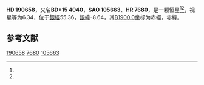 {{Starbox begin
| name = HD 190658
}}
{{Starbox observe
| epoch = [[J2000.0|J2000.0]]
| constell = {{星座名待查}}<ref name=SIMBAD>{{cite web
 | url=http://simbad.u-strasbg.fr/simbad/sim-id?Ident=HR+7680
 | title =Pulsating variable Star
 | publisher=Centre de Données astronomiques de Strasbourg
 | work=SIMBAD
 | accessdate=2012-07-13}}</ref><ref name=DATA>{{cite web
 | url=http://vizier.u-strasbg.fr/viz-bin/VizieR-5?-out.add=.&-source=5050&-corr=PK=HR&-out.max=9999&HR=7680
 | title=VizieR Detailed Page
 | accessdate=2012-07-13
 | archive-date=2016-03-05
 | archive-url=https://web.archive.org/web/20160305030404/http://vizier.u-strasbg.fr/viz-bin/VizieR-5?-out.add=.&-source=5050&-corr=PK=HR&-out.max=9999&HR=7680
 | dead-url=no
 }}</ref>
| 星官 = 
| ra = {{RA|20|5|26.5}}<ref name=SIMBAD /><ref name=DATA />
| dec = {{DEC|+15|30|1}}<ref name=SIMBAD /><ref name=DATA />
| appmag_v = 6.34<ref name=SIMBAD /><ref name=DATA />
}}
{{Starbox character
| class = M2.5III<ref name=SIMBAD /><ref name=DATA />
| b-v = 1.64<ref name=SIMBAD /><ref name=DATA />
| u-b = 1.76<ref name=SIMBAD /><ref name=DATA />
| r-i = <ref name=SIMBAD /><ref name=DATA />
| variable = 
}}
{{Starbox astrometry
| radial_v = 1.76
| prop_mo_ra = -112
| parallax = 
| p_error = 
}}
{{Starbox catalog
| names =BD+15 4040，[[SAO星表|SAO]] 105663，[[HD星表|HD]] 190658，[[HR星表|HR]] 7680}}
{{Starbox reference |Simbad=HR+7680}}
{{Starbox end}}

'''HD 190658'''，又名'''BD+15 4040'''，'''SAO 105663'''、'''HR 7680'''，是一颗恒星<ref name=SIMBAD /><ref name=DATA />，视星等为6.34，位于[[銀道座標系|銀經]]55.36，[[銀道座標系|銀緯]]-8.64，其[[B1900.0|B1900.0]]坐标为赤經{{RA|20|0|50.4}}，赤緯{{DEC|+15|-8.64|53}}。

== 参考文献 ==
{{reflist}}

{{star-stub}}

[[Category:HD和HDE天體|190658]]
[[Category:HR天體|7680]]
[[Category:SAO天體|105663]]